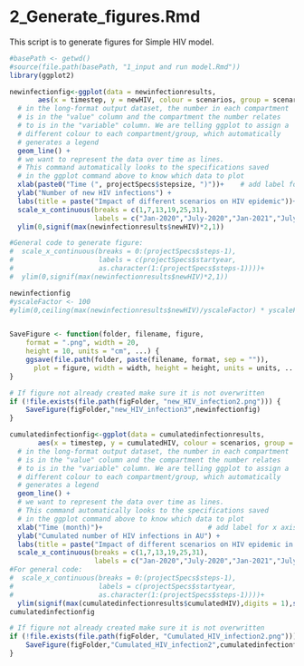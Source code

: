 # 2_Generate_figures.Rmd#

This script is to generate figures for Simple HIV model.

```r
#basePath <- getwd()
#source(file.path(basePath, "1_input and run model.Rmd"))
library(ggplot2)

newinfectionfig<-ggplot(data = newinfectionresults,          
       aes(x = timestep, y = newHIV, colour = scenarios, group = scenarios)) +  
  # in the long-format output dataset, the number in each compartment
  # is in the "value" column and the compartment the number relates 
  # to is in the "variable" column. We are telling ggplot to assign a 
  # different colour to each compartment/group, which automatically 
  # generates a legend
  geom_line() +                                                          
  # we want to represent the data over time as lines. 
  # This command automatically looks to the specifications saved
  # in the ggplot command above to know which data to plot
  xlab(paste0("Time (", projectSpecs$stepsize, ")"))+    # add label for x axis
  ylab("Number of new HIV infections") +
  labs(title = paste("Impact of different scenarios on HIV epidemic"))+
  scale_x_continuous(breaks = c(1,7,13,19,25,31), 
                     labels = c("Jan-2020","July-2020","Jan-2021","July-2021","Jan-2022","July-2022"))+
  ylim(0,signif(max(newinfectionresults$newHIV)*2,1))

#General code to generate figure:  
#  scale_x_continuous(breaks = 0:(projectSpecs$steps-1), 
#                     labels = c(projectSpecs$startyear,
#                     as.character(1:(projectSpecs$steps-1))))+
#  ylim(0,signif(max(newinfectionresults$newHIV)*2,1))

newinfectionfig
#yscaleFactor <- 100
#ylim(0,ceiling(max(newinfectionresults$newHIV)/yscaleFactor) * yscaleFactor)


SaveFigure <- function(folder, filename, figure, 
    format = ".png", width = 20, 
    height = 10, units = "cm", ...) {
    ggsave(file.path(folder, paste(filename, format, sep = "")), 
      plot = figure, width = width, height = height, units = units, ...)
}

# If figure not already created make sure it is not overwritten
if (!file.exists(file.path(figFolder, "new_HIV_infection2.png"))) {
    SaveFigure(figFolder,"new_HIV_infection3",newinfectionfig)
}


```

```r

cumulatedinfectionfig<-ggplot(data = cumulatedinfectionresults,          
       aes(x = timestep, y = cumulatedHIV, colour = scenarios, group = scenarios)) +  
  # in the long-format output dataset, the number in each compartment
  # is in the "value" column and the compartment the number relates 
  # to is in the "variable" column. We are telling ggplot to assign a 
  # different colour to each compartment/group, which automatically 
  # generates a legend
  geom_line() +                                                          
  # we want to represent the data over time as lines. 
  # This command automatically looks to the specifications saved
  # in the ggplot command above to know which data to plot
  xlab("Time (month)")+                          # add label for x axis
  ylab("Cumulated number of HIV infections in AU") +
  labs(title = paste("Impact of different scenarios on HIV epidemic in 2020"))+
  scale_x_continuous(breaks = c(1,7,13,19,25,31), 
                     labels = c("Jan-2020","July-2020","Jan-2021","July-2021","Jan-2022","July-2022"))+
#For general code:
#  scale_x_continuous(breaks = 0:(projectSpecs$steps-1), 
#                     labels = c(projectSpecs$startyear,
#                     as.character(1:(projectSpecs$steps-1))))+
  ylim(signif(max(cumulatedinfectionresults$cumulatedHIV),digits = 1),signif(max(cumulatedinfectionresults$cumulatedHIV),digits = 2))
cumulatedinfectionfig

# If figure not already created make sure it is not overwritten
if (!file.exists(file.path(figFolder, "Cumulated_HIV_infection2.png"))) {
    SaveFigure(figFolder,"Cumulated_HIV_infection2",cumulatedinfectionfig)
}


```


